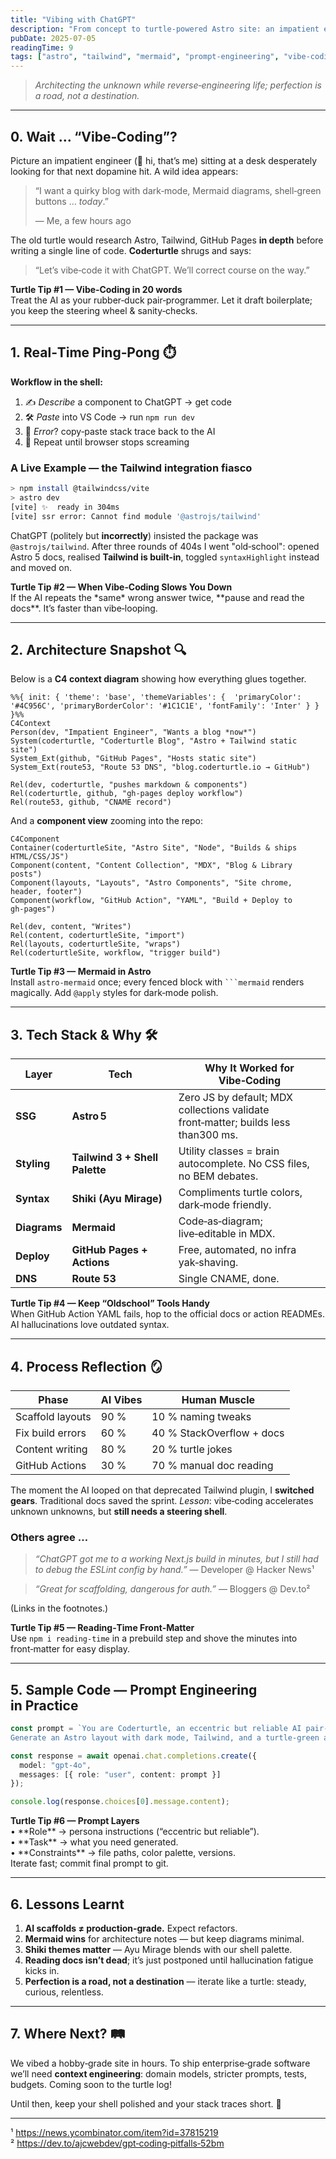 ```yaml
---
title: "Vibing with ChatGPT"
description: "From concept to turtle‑powered Astro site: an impatient engineer, a chatty AI, and the art of vibe‑coding."
pubDate: 2025-07-05
readingTime: 9
tags: ["astro", "tailwind", "mermaid", "prompt‑engineering", "vibe‑coding"]
---
```



> *Architecting the unknown while reverse‑engineering life; perfection is a road, not a destination.*

---

## 0.&nbsp;Wait … **“Vibe‑Coding”**?

Picture an impatient engineer (👋 hi, that’s me) sitting at a desk desperately looking for that next dopamine hit. A wild idea appears:

> “I want a quirky blog with dark‑mode, Mermaid diagrams, shell‑green buttons … *today*.”
>
> — Me, a few hours ago

The old turtle would research Astro, Tailwind, GitHub Pages **in depth** before writing a single line of code. **Coderturtle** shrugs and says:

> “Let’s vibe‑code it with ChatGPT. We’ll correct course on the way.”

<TurtleTip>
<strong>Turtle Tip #1 — Vibe‑Coding in 20 words</strong><br/>
Treat the AI as your rubber‑duck pair‑programmer. Let it draft boilerplate; you keep the steering wheel & sanity‑checks.
</TurtleTip>

---

## 1.&nbsp;Real‑Time Ping‑Pong ⏱️

**Workflow in the shell:**

1. ✍️ *Describe* a component to ChatGPT → get code
2. 🛠️ *Paste* into VS Code → run `npm run dev`
3. 🚨 *Error*? copy‑paste stack trace back to the AI
4. 🔁 Repeat until browser stops screaming

### A Live Example — the Tailwind integration fiasco

```bash
> npm install @tailwindcss/vite
> astro dev
[vite] ✨  ready in 304ms
[vite] ssr error: Cannot find module '@astrojs/tailwind'
```

ChatGPT (politely but **incorrectly**) insisted the package was `@astrojs/tailwind`. After three rounds of 404s I went "old‑school": opened Astro 5 docs, realised **Tailwind is built‑in**, toggled `syntaxHighlight` instead and moved on.

<TurtleTip>
<strong>Turtle Tip #2 — When Vibe‑Coding Slows You Down</strong><br/>
If the AI repeats the *same* wrong answer twice, **pause and read the docs**. It’s faster than vibe‑looping.
</TurtleTip>

---

## 2.&nbsp;Architecture Snapshot 🔍

Below is a **C4 context diagram** showing how everything glues together.

```mermaid
%%{ init: { 'theme': 'base', 'themeVariables': {  'primaryColor': '#4C956C', 'primaryBorderColor': '#1C1C1E', 'fontFamily': 'Inter' } } }%%
C4Context
Person(dev, "Impatient Engineer", "Wants a blog *now*")
System(coderturtle, "Coderturtle Blog", "Astro + Tailwind static site")
System_Ext(github, "GitHub Pages", "Hosts static site")
System_Ext(route53, "Route 53 DNS", "blog.coderturtle.io → GitHub")

Rel(dev, coderturtle, "pushes markdown & components")
Rel(coderturtle, github, "gh‑pages deploy workflow")
Rel(route53, github, "CNAME record")
```

And a **component view** zooming into the repo:

```mermaid
C4Component
Container(coderturtleSite, "Astro Site", "Node", "Builds & ships HTML/CSS/JS")
Component(content, "Content Collection", "MDX", "Blog & Library posts")
Component(layouts, "Layouts", "Astro Components", "Site chrome, header, footer")
Component(workflow, "GitHub Action", "YAML", "Build + Deploy to gh‑pages")

Rel(dev, content, "Writes")
Rel(content, coderturtleSite, "import")
Rel(layouts, coderturtleSite, "wraps")
Rel(coderturtleSite, workflow, "trigger build")
```

<TurtleTip>
<strong>Turtle Tip #3 — Mermaid in Astro</strong><br/>
Install <code>astro‑mermaid</code> once; every fenced block with <code>```mermaid</code> renders magically. Add <code>@apply</code> styles for dark‑mode polish.
</TurtleTip>

---

## 3.&nbsp;Tech Stack & Why 🛠️

| Layer | Tech | Why It Worked for Vibe‑Coding |
|-------|------|--------------------------------|
| **SSG** | **Astro 5** | Zero JS by default; MDX collections validate front‑matter; builds less than300 ms. |
| **Styling** | **Tailwind 3 + Shell Palette** | Utility classes = brain autocomplete. No CSS files, no BEM debates. |
| **Syntax** | **Shiki (Ayu Mirage)** | Compliments turtle colors, dark‑mode friendly. |
| **Diagrams** | **Mermaid** | Code‑as‑diagram; live‑editable in MDX. |
| **Deploy** | **GitHub Pages + Actions** | Free, automated, no infra yak‑shaving. |
| **DNS** | **Route 53** | Single CNAME, done. |

<TurtleTip>
<strong>Turtle Tip #4 — Keep “Oldschool” Tools Handy</strong><br/>
When GitHub Action YAML fails, hop to the official docs or action READMEs. AI hallucinations love outdated syntax.
</TurtleTip>

---

## 4.&nbsp;Process Reflection 🪞

| Phase | AI Vibes | Human Muscle |
|-------|----------|--------------|
| Scaffold layouts | 90 % | 10 % naming tweaks |
| Fix build errors | 60 % | 40 % StackOverflow + docs |
| Content writing | 80 % | 20 % turtle jokes |
| GitHub Actions | 30 % | 70 % manual doc reading |

The moment the AI looped on that deprecated Tailwind plugin, I **switched gears**. Traditional docs saved the sprint. *Lesson*: vibe‑coding accelerates unknown unknowns, but **still needs a steering shell**.

### Others agree …

> *“ChatGPT got me to a working Next.js build in minutes, but I still had to debug the ESLint config by hand.”* — Developer @ Hacker News¹

> *“Great for scaffolding, dangerous for auth.”* — Bloggers @ Dev.to²

(Links in the footnotes.)

<TurtleTip>
<strong>Turtle Tip #5 — Reading‑Time Front‑Matter</strong><br/>
Use <code>npm i reading‑time</code> in a prebuild step and shove the minutes into front‑matter for easy display.
</TurtleTip>

---

## 5.&nbsp;Sample Code — Prompt Engineering in Practice

```ts title="scripts/vibePrompt.ts"
const prompt = `You are Coderturtle, an eccentric but reliable AI pair‑programmer.\n
Generate an Astro layout with dark mode, Tailwind, and a turtle‑green accent.`;

const response = await openai.chat.completions.create({
  model: "gpt-4o",
  messages: [{ role: "user", content: prompt }]
});

console.log(response.choices[0].message.content);
```

<TurtleTip>
<strong>Turtle Tip #6 — Prompt Layers</strong><br/>
• **Role** → persona instructions (“eccentric but reliable”).<br/>
• **Task** → what you need generated.<br/>
• **Constraints** → file paths, color palette, versions.<br/>
Iterate fast; commit final prompt to git.
</TurtleTip>

---

## 6.&nbsp;Lessons Learnt

1. **AI scaffolds ≠ production‑grade.** Expect refactors.
2. **Mermaid wins** for architecture notes — but keep diagrams minimal.
3. **Shiki themes matter** — Ayu Mirage blends with our shell palette.
4. **Reading docs isn’t dead**; it’s just postponed until hallucination fatigue kicks in.
5. **Perfection is a road, not a destination** — iterate like a turtle: steady, curious, relentless.

---

## 7.&nbsp;Where Next? 🛤️

We vibed a hobby‑grade site in hours. To ship enterprise‑grade software we’ll need **context engineering**: domain models, stricter prompts, tests, budgets. Coming soon to the turtle log!

Until then, keep your shell polished and your stack traces short. 🐢

---

¹ <https://news.ycombinator.com/item?id=37815219><br/>
² <https://dev.to/ajcwebdev/gpt‑coding‑pitfalls‑52bm>
